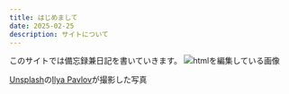 ```yaml
---
title: はじめまして
date: 2025-02-25
description: サイトについて
---
```


このサイトでは備忘録兼日記を書いていきます。
![htmlを編集している画像](../../public/images/index/ilya-pavlov-OqtafYT5kTw-unsplash.jpg)
  
<a href="https://unsplash.com/ja/%E5%86%99%E7%9C%9F/monitor-showing-java-programming-OqtafYT5kTw?utm_content=creditCopyText&utm_medium=referral&utm_source=unsplash">Unsplash</a>の<a href="https://unsplash.com/ja/@ilyapavlov?utm_content=creditCopyText&utm_medium=referral&utm_source=unsplash">Ilya Pavlov</a>が撮影した写真
      
